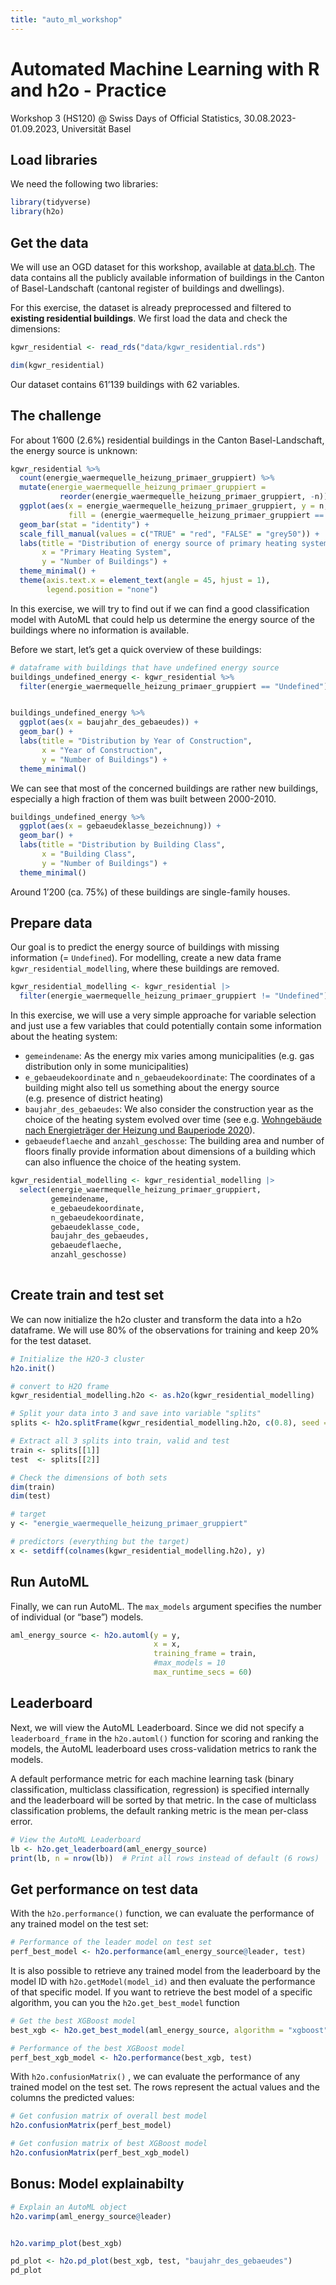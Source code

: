 ```yaml
---
title: "auto_ml_workshop"
---
```


# Automated Machine Learning with R and h2o - Practice

Workshop 3 (HS120) \@ Swiss Days of Official Statistics, 30.08.2023-01.09.2023, Universität Basel

## Load libraries

We need the following two libraries:

```r
library(tidyverse)
library(h2o)
```

## Get the data

We will use an OGD dataset for this workshop, available at [data.bl.ch](https://data.bl.ch/explore/dataset/12160/table). The data contains all the publicly available information of buildings in the Canton of Basel-Landschaft (cantonal register of buildings and dwellings).

For this exercise, the dataset is already preprocessed and filtered to **existing residential buildings**. We first load the data and check the dimensions:

```r
kgwr_residential <- read_rds("data/kgwr_residential.rds")

dim(kgwr_residential)
```

Our dataset contains 61'139 buildings with 62 variables.

## The challenge

For about 1'600 (2.6%) residential buildings in the Canton Basel-Landschaft, the energy source is unknown:

```r
kgwr_residential %>%
  count(energie_waermequelle_heizung_primaer_gruppiert) %>%
  mutate(energie_waermequelle_heizung_primaer_gruppiert = 
           reorder(energie_waermequelle_heizung_primaer_gruppiert, -n)) %>%
  ggplot(aes(x = energie_waermequelle_heizung_primaer_gruppiert, y = n, 
             fill = (energie_waermequelle_heizung_primaer_gruppiert == "Undefined"))) +
  geom_bar(stat = "identity") +
  scale_fill_manual(values = c("TRUE" = "red", "FALSE" = "grey50")) +
  labs(title = "Distribution of energy source of primary heating system", 
       x = "Primary Heating System", 
       y = "Number of Buildings") +
  theme_minimal() +
  theme(axis.text.x = element_text(angle = 45, hjust = 1),
        legend.position = "none")

```

In this exercise, we will try to find out if we can find a good classification model with AutoML that could help us determine the energy source of the buildings where no information is available.

Before we start, let's get a quick overview of these buildings:

```r

# dataframe with buildings that have undefined energy source
buildings_undefined_energy <- kgwr_residential %>%
  filter(energie_waermequelle_heizung_primaer_gruppiert == "Undefined")


buildings_undefined_energy %>%
  ggplot(aes(x = baujahr_des_gebaeudes)) +
  geom_bar() +
  labs(title = "Distribution by Year of Construction", 
       x = "Year of Construction", 
       y = "Number of Buildings") +
  theme_minimal()

```

We can see that most of the concerned buildings are rather new buildings, especially a high fraction of them was built between 2000-2010.

```r
buildings_undefined_energy %>%
  ggplot(aes(x = gebaeudeklasse_bezeichnung)) +
  geom_bar() +
  labs(title = "Distribution by Building Class", 
       x = "Building Class", 
       y = "Number of Buildings") +
  theme_minimal()
```

Around 1'200 (ca. 75%) of these buildings are single-family houses.

## Prepare data

Our goal is to predict the energy source of buildings with missing information (= `Undefined`). For modelling, create a new data frame `kgwr_residential_modelling`, where these buildings are removed.

```r
kgwr_residential_modelling <- kgwr_residential |>
  filter(energie_waermequelle_heizung_primaer_gruppiert != "Undefined")
```

In this exercise, we will use a very simple approache for variable selection and just use a few variables that could potentially contain some information about the heating system:

-   `gemeindename`: As the energy mix varies among municipalities (e.g. gas distribution only in some municipalities)
-   `e_gebaeudekoordinate` and `n_gebaeudekoordinate`: The coordinates of a building might also tell us something about the energy source (e.g. presence of district heating)
-   `baujahr_des_gebaeudes`: We also consider the construction year as the choice of the heating system evolved over time (see e.g. [Wohngebäude nach Energieträger der Heizung und Bauperiode 2020](https://www.statistik.bl.ch/web_portal/8_2_4?year=prozentual)).
-   `gebaeudeflaeche` and `anzahl_geschosse`: The building area and number of floors finally provide information about dimensions of a building which can also influence the choice of the heating system.

```r
kgwr_residential_modelling <- kgwr_residential_modelling |>
  select(energie_waermequelle_heizung_primaer_gruppiert,
         gemeindename, 
         e_gebaeudekoordinate, 
         n_gebaeudekoordinate, 
         gebaeudeklasse_code, 
         baujahr_des_gebaeudes,
         gebaeudeflaeche,
         anzahl_geschosse)
  
```

## Create train and test set

We can now initialize the h2o cluster and transform the data into a h2o dataframe. We will use 80% of the observations for training and keep 20% for the test dataset.

```r
# Initialize the H2O-3 cluster
h2o.init()

# convert to H2O frame
kgwr_residential_modelling.h2o <- as.h2o(kgwr_residential_modelling)

# Split your data into 3 and save into variable "splits"
splits <- h2o.splitFrame(kgwr_residential_modelling.h2o, c(0.8), seed = 42)

# Extract all 3 splits into train, valid and test
train <- splits[[1]]
test  <- splits[[2]]

# Check the dimensions of both sets
dim(train)
dim(test)
```

```r

# target
y <- "energie_waermequelle_heizung_primaer_gruppiert"

# predictors (everything but the target)
x <- setdiff(colnames(kgwr_residential_modelling.h2o), y)

```

## Run AutoML

Finally, we can run AutoML. The `max_models` argument specifies the number of individual (or "base") models.

```r
aml_energy_source <- h2o.automl(y = y,
                                x = x,
                                training_frame = train,
                                #max_models = 10
                                max_runtime_secs = 60)
```

## Leaderboard

Next, we will view the AutoML Leaderboard. Since we did not specify a `leaderboard_frame` in the `h2o.automl()` function for scoring and ranking the models, the AutoML leaderboard uses cross-validation metrics to rank the models.

A default performance metric for each machine learning task (binary classification, multiclass classification, regression) is specified internally and the leaderboard will be sorted by that metric. In the case of multiclass classification problems, the default ranking metric is the mean per-class error.

```r
# View the AutoML Leaderboard
lb <- h2o.get_leaderboard(aml_energy_source)
print(lb, n = nrow(lb))  # Print all rows instead of default (6 rows)
```

## Get performance on test data

With the `h2o.performance()` function, we can evaluate the performance of any trained model on the test set:

```r
# Performance of the leader model on test set
perf_best_model <- h2o.performance(aml_energy_source@leader, test)
```

It is also possible to retrieve any trained model from the leaderboard by the model ID with `h2o.getModel(model_id)` and then evaluate the performance of that specific model. If you want to retrieve the best model of a specific algorithm, you can you the `h2o.get_best_model` function

```r
# Get the best XGBoost model
best_xgb <- h2o.get_best_model(aml_energy_source, algorithm = "xgboost")

# Performance of the best XGBoost model
perf_best_xgb_model <- h2o.performance(best_xgb, test)
```


With `h2o.confusionMatrix()` , we can evaluate the performance of any trained model on the test set. The rows represent the actual values and the columns the predicted values:

```r
# Get confusion matrix of overall best model
h2o.confusionMatrix(perf_best_model)
```

```r
# Get confusion matrix of best XGBoost model
h2o.confusionMatrix(perf_best_xgb_model)
```


## Bonus: Model explainabilty

```r
# Explain an AutoML object
h2o.varimp(aml_energy_source@leader)


h2o.varimp_plot(best_xgb)

```

```r
pd_plot <- h2o.pd_plot(best_xgb, test, "baujahr_des_gebaeudes")
pd_plot

```

